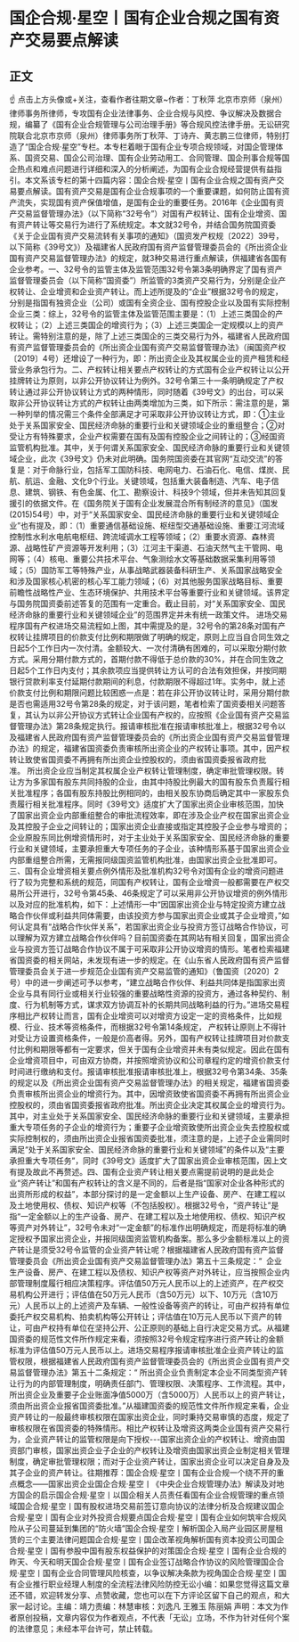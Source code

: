 # 国企合规·星空丨国有企业合规之国有资产交易要点解读
## 正文
☝ 点击上方头像或+关注，查看作者往期文章~作者：丁秋萍 北京市京师（泉州）律师事务所律师，专攻国有企业法律事务、企业合规与风控、争议解决及数据合规，编纂了《国有企业合规管理与公司治理手册》等合规风控法律手册。无讼研究院联合北京市京师（泉州）律师事务所丁秋萍、丁诗卉、黄志鹏三位律师，特别打造了“国企合规·星空”专栏。本专栏着眼于国有企业专项合规领域，对国企管理体系、国资交易、国企公司治理、国有企业劳动用工、合同管理、国企刑事合规等国企热点和难点问题进行详细和深入的分析阐述，为国有企业合规经营提供有益指引。本文系该专栏的第十四篇内容：国企合规·星空丨国有企业合规之国有资产交易要点解读。国有资产交易是国有企业合规事项的一个重要课题，如何防止国有资产流失，实现国有资产保值增值，是国有企业的重要任务。2016年《企业国有资产交易监督管理办法》（以下简称“32号令”）对国有产权转让、国有企业增资、国有资产转让等交易行为进行了系统规定。本文就32号令，并结合国务院国资委《关于企业国有资产交易流转有关事项的通知》（国资发产权规〔2022〕39号，以下简称《39号文》）及福建省人民政府国有资产监督管理委员会的《所出资企业国有资产交易监督管理办法》的规定，就3种交易进行重点解读，供福建省各国有企业参考。一、32号令的监管主体及监管范围32号令第3条明确界定了国有资产监督管理委员会（以下简称“国资委”）所监管的3类资产交易行为，分别是企业产权转让、企业增资和企业资产转让。而上述所提及的“企业”根据32号令的规定，分别是指国有独资企业（公司）或国有全资企业、国有控股企业以及国有实际控制企业三类：综上，32号令的监管主体及监管范围主要是：（1）上述三类国企的产权转让；（2）上述三类国企的增资行为；（3）上述三类国企一定规模以上的资产转让。需特别注意的是，除了上述三类国企的三类交易行为外，福建省人民政府国有资产监督管理委员会的《所出资企业国有资产交易监督管理办法》（闽国资产权〔2019〕4号）还增设了一种行为，即：所出资企业及其权属企业的资产租赁和经营业务承包行为。二、产权转让相关要点产权转让的方式国有企业产权转让以公开挂牌转让为原则，以非公开协议转让为例外。32号令第三十一条明确规定了产权转让通过非公开协议转让方式的两种情形，同时随着《39号文》的出台，可以采取非公开协议转让方式的产权转让由两类增加为三类，如下所示：需注意的是，第一种列举的情况需三个条件全部满足才可采取非公开协议转让方式，即：①主业处于关系国家安全、国民经济命脉的重要行业和关键领域企业的重组整合；②对受让方有特殊要求，企业产权需要在国有及国有控股企业之间转让的；③经国资监管机构批准。其中，关于何谓关系国家安全、国民经济命脉的重要行业和关键领域企业，此次《39号文》仍未对此明确。国务院国资委在其官网“互动交流”的答复是：对于命脉行业，包括军工国防科技、电网电力、石油石化、电信、煤炭、民航、航运、金融、文化9个行业。关键领域，包括重大装备制造、汽车、电子信息、建筑、钢铁、有色金属、化工、勘察设计、科技9个领域，但并未告知其回复援引的依据文件。在《国务院关于国有企业发展混合所有制经济的意见》（国发(2015)54号）中，对于“关系国家安全、国民经济命脉的重要行业和关键领域企业”也有提及，即：（1）重要通信基础设施、枢纽型交通基础设施、重要江河流域控制性水利水电航电枢纽、跨流域调水工程等领域；（2）重要水资源、森林资源、战略性矿产资源等开发利用；（3）江河主干渠道、石油天然气主干管网、电网等；（4）核电、重要公共技术平台、气象测绘水文等基础数据采集利用等领域；（5）国防军工等特殊产业，从事战略武器装备科研生产、关系国家战略安全和涉及国家核心机密的核心军工能力领域；（6）对其他服务国家战略目标、重要前瞻性战略性产业、生态环境保护、共用技术平台等重要行业和关键领域。该界定与国务院国资委前述答复的范围有一定重合。截止目前，对“关系国家安全、国民经济命脉的重要行业和关键领域企业”的范围界定并未有统一政策文件。 进场交易程序国有产权进场交易流程如上图，其中需提及的是，32号令的第28条对国有产权转让挂牌项目的价款支付比例和期限做了明确的规定，原则上应当自合同生效之日起5个工作日内一次付清。金额较大、一次付清确有困难的，可以采取分期付款方式。采用分期付款方式的，首期付款不得低于总价款的30%，并在合同生效之日起5个工作日内支付；其余款项应当提供转让方认可的合法有效担保，并按同期银行贷款利率支付延期付款期间的利息，付款期限不得超过1年。实务中，就上述价款支付比例和期限问题比较困惑一点是：若在非公开协议转让时，采用分期付款是否也需适用32号令第28条的规定，对于该问题，笔者检索了国资委相关问题答复，其认为以非公开协议方式转让企业国有产权的，应按照《企业国有资产交易监督管理办法》第28条规定执行。报请审核批准在报请审核批准上，根据32号令以及福建省人民政府国有资产监督管理委员会的《所出资企业国有资产交易监督管理办法》的规定，福建省国资委负责审核所出资企业的产权转让事项。其中，因产权转让致使省国资委不再拥有所出资企业控股权的，须由省国资委报省政府批准。 所出资企业应当制定其权属企业产权转让管理制度，确定审批管理权限。转让方为多家国有股东共同持股的企业，由其中持股比例最大的国有股东负责履行相关批准程序；各国有股东持股比例相同的，由相关股东协商后确定其中一家股东负责履行相关批准程序。同时《39号文》适度扩大了国家出资企业审核范围，加快了国家出资企业内部重组整合的审批流程效率，即在涉及企业产权在国家出资企业及其控股子企业之间转让的；国家出资企业直接或指定其控股子企业参与增资的；企业原股东同比例增资情形时，对于主业处于关系国家安全、国民经济命脉的重要行业和关键领域，主要承担重大专项任务的子企业，该种情形系基于国家出资企业内部重组整合所需，无需报同级国资监管机构批准，由国家出资企业批准即可。三、国有企业增资相关要点例外情形及批准机构32号令对国有企业的增资问题进行了较为完整和系统的规范，同国有产权转让，国有企业增资一般都需要在产权交易所公开进行，32号令第45条、46条规定了可以采用非公开协议增资的例外情形以及对应的批准机构，如下：上述情形一中“因国家出资企业与特定投资方建立战略合作伙伴或利益共同体需要，由该投资方参与国家出资企业或其子企业增资，”如何认定具有“战略合作伙伴关系”，若国家出资企业与投资方签订战略合作协议，可以理解为双方建立战略合作伙伴吗？目前国资委在其网站有相关回复，国家出资企业与投资方签订战略合作协议不属于可采取非公开协议增资的情形。笔者检索福建省国资委的相关网站，未发现有进一步的规定。在《山东省人民政府国有资产监督管理委员会关于进一步规范企业国有资产交易监管的通知》（鲁国资〔2020〕2号）中的进一步阐述可予以参考，“建立战略合作伙伴、利益共同体是指国家出资企业与具有同行业或相关行业较强的重要战略性资源的投资方，通过各种契约、制度、行为机制等方式，谋求双方协调互补的长期共同战略利益的行为。”进场交易程序相比产权转让而言，国有企业增资可以对增资方设定一定的资格条件，比如规模、行业、技术等资格条件，而根据32号令第14条规定， 产权转让原则上不得针对受让方设置资格条件，一般是价高者得。另外，国有产权转让挂牌项目对价款支付比例和期限等都有一定要求，但关于国有企业增资并未有类似规定。因此在国有企业增资项目中，可由双方协商，并按照增资协议和公司章程约定的增资价款支付时间进行缴纳和支付。报请审核批准报请审核批准上，根据32号令第34条、35条的规定以及《所出资企业国有资产交易监督管理办法》的相关规定，福建省国资委负责审核所出资企业的增资行为。其中，因增资致使省国资委不再拥有所出资企业控股权的，须由省国资委报省政府批准。所出资企业决定其权属企业的增资行为。其中，对主业处于关系国家安全、国民经济命脉的重要行业和关键领域，主要承担重大专项任务的子企业的增资行为；重要子企业增资致使所出资企业失去控股权或实际控制权的，须由所出资企业报省国资委批准，须注意的是，上述子企业需同时满足“处于关系国家安全、国民经济命脉的重要行业和关键领域”的条件以及“主要承担重大专项任务”，同时《39号文》适度扩大了国家出资企业审核范围，因上文有提及故此不再赘述。四、国有企业资产转让相关要点需提前说明的是此处企业“资产转让”和国有产权转让的含义是不同的，后者是指“国家对企业各种形式的出资所形成的权益”，本部分探讨的是一定金额以上生产设备、房产、在建工程以及土地使用权、债权、知识产权等（不包括股权）。根据32号令，“资产转让”是指“一定金额以上的生产设备、房产、在建工程以及土地使用权、债权、知识产权等资产对外转让”，32号令未对“一定金额”的标准作出明确规定，而是将标准的确定授权予国家出资企业，并报同级国资监管机构备案。那么多少金额标准以上的资产转让是须受32号令监管的企业资产转让呢？根据福建省人民政府国有资产监督管理委员会《所出资企业国有资产交易监督管理办法》第五十三条规定：“  企业生产设备、房产、在建工程以及债权、知识产权等资产对外转让，应当按照企业内部管理制度履行相应决策程序。评估值50万元人民币以上的上述资产，在产权交易机构公开进行；评估值在50万元人民币（含50万元）以下、10万元（含10万元）人民币以上的上述资产及车辆、一般性设备等资产的转让，可由产权持有单位委托产权交易机构、拍卖机构等公开转让；评估值在10万元人民币以下资产的转让，可由产权持有单位在坚持公开、公正原则的基础上自行决定交易方式。从福建国资委的规范性文件所作规定来看，须按照32号令规定程序进行资产转让的金额标准为评估值50万元人民币以上。进场交易程序报请审核批准企业资产转让的监管权限，根据福建省人民政府国有资产监督管理委员会的《所出资企业国有资产交易监督管理办法》第五十二条规定：“ 所出资企业负责制定本企业不同类型资产转让行为的内部管理制度，明确责任部门、管理权限、决策程序、工作流程。其中，所出资企业及重要子企业账面净值5000万（含5000万）人民币以上的资产转让，须由所出资企业报省国资委批准。”从福建国资委的规范性文件所作规定来看，企业资产转让的一般最终审核权限在国家出资企业，同时秉持交易审慎的态度，规定了审核权限在省国资委的特殊情形。相比产权转让及增资这两类企业国有资产交易行为，企业资产转让的监管权限是向下授权---国家出资企业的产权转让、增资由国资部门审核，国家出资企业子企业的产权转让及增资由国家出资企业制定相关管理制度，确定审批管理权限；而对于企业资产转让，国家出资企业可以决定自身及及其子企业的资产转让。往期推荐：国企合规·星空丨国有企业合规一个绕不开的重点概念——国家出资企业国企合规·星空丨《中央企业合规管理办法》解读及对地方国企的启示国企合规·星空丨以国企相关人员责任看国有企业合规管理的重点领域国企合规·星空丨国有股权进场交易前签订意向协议的法律分析及合规建议国企合规·星空丨国有企业对外投资合规要点国企合规·星空丨国有企业如何筑牢合规风险从子公司蔓延到集团的“防火墙”国企合规·星空丨解析国企入局产业园区房屋租赁的三个主要法律问题国企合规·星空丨国企改革视角解析国有资本投资公司国企合规·星空丨国有参股中国有股东权益保护的对策国企合规·星空丨国有企业合规的昨天、今天和明天国企合规·星空丨国有企业签订战略合作协议的风险管理国企合规·星空丨国有企业合同管理风险核查，以争议解决条款为视角国企合规·星空丨国有企业推行职业经理人制度的全流程法律风险防控无讼小编：如果您觉得这篇文章还不错，欢迎转发分享、点赞收藏，您也可以在下方评论区留下自己的观点，和大家一起讨论。主编：靖力责编：林慧审核：刘逸凡 王雅玉 陈丽娟 声明：本文为作者原创投稿，文章内容仅为作者观点，不代表「无讼」立场，不作为针对任何个案的法律意见；未经本平台许可，禁止转载。